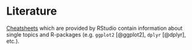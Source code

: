# Literature

[Cheatsheets](https://www.rstudio.com/resources/cheatsheets/) which are provided by RStudio contain information about single topics and R-packages (e.g. `ggplot2` [@ggplot2], `dplyr` [@dplyr], etc.).
